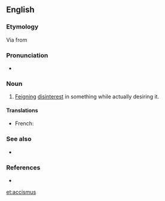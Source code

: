 ==English==

===Etymology===
Via {{etyl|la|en}} {{term|accismus|lang=la}} from {{etyl|grc|en}} {{term|ἀκκισμός||prudery|tr=akkismos|lang=grc}}
{{examples-right|examples=Oh, but I can't accept this gift!}}

===Pronunciation=== 
* {{IPA|/ækˈsɪzməs/|lang=en}} 

===Noun===
{{head|en|noun}}

# {{context|rhetoric|lang=en}} [[feign|Feigning]] [[disinterest]] in something while actually desiring it.

====Translations====
{{trans-top|Feigning disinterest in something while actually desiring it.}}
{{trans-mid}}
* French: {{t|fr|accisme|m}}
{{trans-bottom}}

===See also===
* {{pedia}}

===References===
* {{R:Silva Rhetoricae}}
[[et:accismus]]